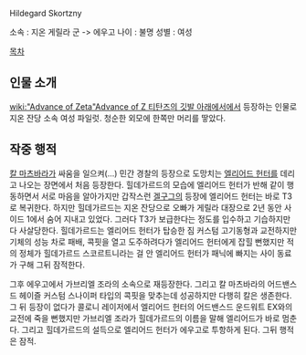 Hildegard Skortzny

소속 : 지온 게릴라 군 -> 에우고
나이 : 불명
성별 : 여성

[[목차]]
== 인물 소개 ==
[[wiki:"Advance of Zeta"Advance of Z 티탄즈의 깃발 아래에서]]에서 등장하는 인물로 지온 잔당 소속 여성 파일럿. 청순한 외모에 한쪽만 머리를 땋았다. 

== 작중 행적 ==
[[칼 마츠바라]]가 싸움을 일으켜(...) 민간 경찰의 등장으로 도망치는 [[엘리어드 헌터]]를 데리고 나오는 장면에서 처음 등장한다.
힐데가르드의 모습에 엘리어드 헌터가 반해 같이 행동하면서 서로 마음을 알아가지만 갑작스런 [[겔구그]]의 등장에 엘리어드 헌터는 바로 T3로 복귀한다. 하지만 힐데가르드는 지온 잔당으로 오빠가 게릴라 대장으로 2년 동안 사이드 1에서 숨어 지내고 있었다. 그러다 T3가 보급한다는 정도를 입수하고 기습하지만 다 사살당한다. 힐데가르드는 엘리어드 헌터가 탑승한 짐 커스텀 고기동형과 교전하지만 기체의 성능 차로 패배, 콕핏을 열고 도주하려다가 엘리어드 헌터에게 잡힐 뻔했지만 적의 정체가 힐데가르드 스코르트니라는 걸 안 엘리어드 헌터가 패닉에 빠지는 사이 동료가 구해 그뒤 잠적한다.

그후 에우고에서 가브리엘 조라의 소속으로 재등장한다. 그리고 칼 마츠바라의 어드밴스드 헤이즐 커스텀 스나이퍼 타입의 콕핏을 맞추는데 성공하지만 다행히 칼은 생존한다. 그 뒤 등장이 없다가 콜로니 레이저에서 엘리어드 헌터의 어드밴스드 운드워트 EX와의 교전에 죽을 뻔했지만 가브리엘 조라가 힐데가르드의 이름을 말해 엘리어드가 바로 멈춘다. 그리고 힐데가르드의 설득으로 엘리어드 헌터가 에우고로 투항하게 된다. 그뒤 행적은 잠적.
